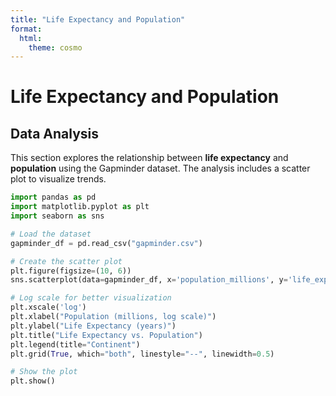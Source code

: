 ```yaml
---
title: "Life Expectancy and Population"
format:
  html:
    theme: cosmo  
---
```


# Life Expectancy and Population

## Data Analysis

This section explores the relationship between **life expectancy** and **population** using the Gapminder dataset. The analysis includes a scatter plot to visualize trends.

```python
import pandas as pd
import matplotlib.pyplot as plt
import seaborn as sns

# Load the dataset
gapminder_df = pd.read_csv("gapminder.csv")

# Create the scatter plot
plt.figure(figsize=(10, 6))
sns.scatterplot(data=gapminder_df, x='population_millions', y='life_expectancy', hue='continent', alpha=0.7)

# Log scale for better visualization
plt.xscale('log')
plt.xlabel("Population (millions, log scale)")
plt.ylabel("Life Expectancy (years)")
plt.title("Life Expectancy vs. Population")
plt.legend(title="Continent")
plt.grid(True, which="both", linestyle="--", linewidth=0.5)

# Show the plot
plt.show()
```